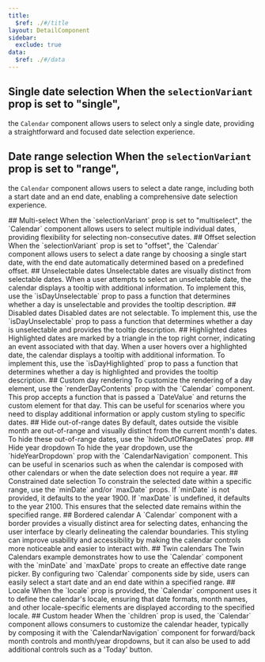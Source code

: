 ```yaml
---
title:
  $ref: ./#/title
layout: DetailComponent
sidebar:
  exclude: true
data:
  $ref: ./#/data
---
```


## Single date selection When the `selectionVariant` prop is set to "single",

the `Calendar` component allows users to select only a single date, providing
a straightforward and focused date selection experience.

<LivePreview componentName="calendar" exampleName="Single" />

## Date range selection When the `selectionVariant` prop is set to "range",

the `Calendar` component allows users to select a date range, including both a
start date and an end date, enabling a comprehensive date selection
experience.

<LivePreview componentName="calendar" exampleName="Range" />

<LivePreview componentName="calendar" exampleName="Multiselect">
  ## Multi-select When the `selectionVariant` prop is set to "multiselect", the
  `Calendar` component allows users to select multiple individual dates,
  providing flexibility for selecting non-consecutive dates.
</LivePreview>

<LivePreview componentName="calendar" exampleName="Offset">
  ## Offset selection When the `selectionVariant` prop is set to "offset", the
  `Calendar` component allows users to select a date range by choosing a single
  start date, with the end date automatically determined based on a predefined
  offset.
</LivePreview>

<LivePreview componentName="calendar" exampleName="UnselectableDates">
  ## Unselectable dates Unselectable dates are visually distinct from selectable
  dates. When a user attempts to select an unselectable date, the calendar
  displays a tooltip with additional information. To implement this, use the
  `isDayUnselectable` prop to pass a function that determines whether a day is
  unselectable and provides the tooltip description.
</LivePreview>

<LivePreview componentName="calendar" exampleName="DisabledDates">
  ## Disabled dates Disabled dates are not selectable. To implement this, use
  the `isDayUnselectable` prop to pass a function that determines whether a day
  is unselectable and provides the tooltip description.
</LivePreview>

<LivePreview componentName="calendar" exampleName="HighlightedDates">
  ## Highlighted dates Highlighted dates are marked by a triangle in the top
  right corner, indicating an event associated with that day. When a user hovers
  over a highlighted date, the calendar displays a tooltip with additional
  information. To implement this, use the `isDayHighlighted` prop to pass a
  function that determines whether a day is highlighted and provides the tooltip
  description.
</LivePreview>

<LivePreview componentName="calendar" exampleName="CustomDayRender">
  ## Custom day rendering To customize the rendering of a day element, use the
  `renderDayContents` prop with the `Calendar` component. This prop accepts a
  function that is passed a `DateValue` and returns the custom element for that
  day. This can be useful for scenarios where you need to display additional
  information or apply custom styling to specific dates.
</LivePreview>

<LivePreview componentName="calendar" exampleName="HideOutOfRangeDates">
  ## Hide out-of-range dates By default, dates outside the visible month are
  out-of-range and visually distinct from the current month's dates. To hide
  these out-of-range dates, use the `hideOutOfRangeDates` prop.
</LivePreview>

<LivePreview componentName="calendar" exampleName="HideYearDropdown">
  ## Hide year dropdown To hide the year dropdown, use the `hideYearDropdown`
  prop with the `CalendarNavigation` component. This can be useful in scenarios
  such as when the calendar is composed with other calendars or when the date
  selection does not require a year.
</LivePreview>

<LivePreview componentName="calendar" exampleName="MinMaxDate">
  ## Constrained date selection To constrain the selected date within a specific
  range, use the `minDate` and/or `maxDate` props. If `minDate` is not provided,
  it defaults to the year 1900. If `maxDate` is undefined, it defaults to the
  year 2100. This ensures that the selected date remains within the specified
  range.
</LivePreview>

<LivePreview componentName="calendar" exampleName="Bordered">
  ## Bordered calendar A `Calendar` component with a border provides a visually
  distinct area for selecting dates, enhancing the user interface by clearly
  delineating the calendar boundaries. This styling can improve usability and
  accessibility by making the calendar controls more noticeable and easier to
  interact with.
</LivePreview>

<LivePreview componentName="calendar" exampleName="TwinCalendars">
  ## Twin calendars The Twin Calendars example demonstrates how to use the
  `Calendar` component with the `minDate` and `maxDate` props to create an
  effective date range picker. By configuring two `Calendar` components side by
  side, users can easily select a start date and an end date within a specified
  range.
</LivePreview>

<LivePreview componentName="calendar" exampleName="WithLocale">
  ## Locale When the `locale` prop is provided, the `Calendar` component uses it
  to define the calendar's locale, ensuring that date formats, month names, and
  other locale-specific elements are displayed according to the specified
  locale.
</LivePreview>

<LivePreview componentName="calendar" exampleName="CustomHeader">
  ## Custom header When the `children` prop is used, the `Calendar` component
  allows consumers to customize the calendar header, typically by composing it
  with the `CalendarNavigation` component for forward/back month controls and
  month/year dropdowns, but it can also be used to add additional controls such
  as a 'Today' button.
</LivePreview>
